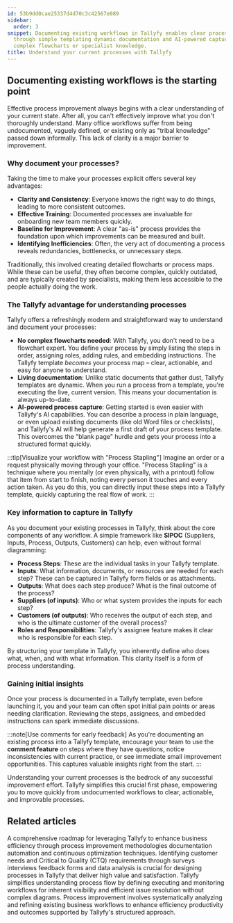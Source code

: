 ```yaml
---
id: 53b9dd0cae25337d4d70c3c42567e089
sidebar:
  order: 3
snippet: Documenting existing workflows in Tallyfy enables clear process understanding
  through simple templating dynamic documentation and AI-powered capture without requiring
  complex flowcharts or specialist knowledge.
title: Understand your current processes with Tallyfy
---
```


## Documenting existing workflows is the starting point

Effective process improvement always begins with a clear understanding of your current state. After all, you can't effectively improve what you don't thoroughly understand. Many office workflows suffer from being undocumented, vaguely defined, or existing only as "tribal knowledge" passed down informally. This lack of clarity is a major barrier to improvement.

### Why document your processes?

Taking the time to make your processes explicit offers several key advantages:

-   **Clarity and Consistency**: Everyone knows the right way to do things, leading to more consistent outcomes.
-   **Effective Training**: Documented processes are invaluable for onboarding new team members quickly.
-   **Baseline for Improvement**: A clear "as-is" process provides the foundation upon which improvements can be measured and built.
-   **Identifying Inefficiencies**: Often, the very act of documenting a process reveals redundancies, bottlenecks, or unnecessary steps.

Traditionally, this involved creating detailed flowcharts or process maps. While these can be useful, they often become complex, quickly outdated, and are typically created by specialists, making them less accessible to the people actually doing the work.

### The Tallyfy advantage for understanding processes

Tallyfy offers a refreshingly modern and straightforward way to understand and document your processes:

-   **No complex flowcharts needed**: With Tallyfy, you don't need to be a flowchart expert. You define your process by simply listing the steps in order, assigning roles, adding rules, and embedding instructions. The Tallyfy template *becomes* your process map – clear, actionable, and easy for anyone to understand.
-   **Living documentation**: Unlike static documents that gather dust, Tallyfy templates are dynamic. When you run a process from a template, you're executing the live, current version. This means your documentation is always up-to-date.
-   **AI-powered process capture**: Getting started is even easier with Tallyfy's AI capabilities. You can describe a process in plain language, or even upload existing documents (like old Word files or checklists), and Tallyfy's AI will help generate a first draft of your process template. This overcomes the "blank page" hurdle and gets your process into a structured format quickly.

:::tip[Visualize your workflow with "Process Stapling"]
Imagine an order or a request physically moving through your office. "Process Stapling" is a technique where you mentally (or even physically, with a printout) follow that item from start to finish, noting every person it touches and every action taken. As you do this, you can directly input these steps into a Tallyfy template, quickly capturing the real flow of work.
:::

### Key information to capture in Tallyfy

As you document your existing processes in Tallyfy, think about the core components of any workflow. A simple framework like **SIPOC** (Suppliers, Inputs, Process, Outputs, Customers) can help, even without formal diagramming:

-   **Process Steps**: These are the individual tasks in your Tallyfy template.
-   **Inputs**: What information, documents, or resources are needed for each step? These can be captured in Tallyfy form fields or as attachments.
-   **Outputs**: What does each step produce? What is the final outcome of the process?
-   **Suppliers (of inputs)**: Who or what system provides the inputs for each step?
-   **Customers (of outputs)**: Who receives the output of each step, and who is the ultimate customer of the overall process?
-   **Roles and Responsibilities**: Tallyfy's assignee feature makes it clear who is responsible for each step.

By structuring your template in Tallyfy, you inherently define who does what, when, and with what information. This clarity itself is a form of process understanding.

### Gaining initial insights

Once your process is documented in a Tallyfy template, even before launching it, you and your team can often spot initial pain points or areas needing clarification. Reviewing the steps, assignees, and embedded instructions can spark immediate discussions.

:::note[Use comments for early feedback]
As you're documenting an existing process into a Tallyfy template, encourage your team to use the **comment feature** on steps where they have questions, notice inconsistencies with current practice, or see immediate small improvement opportunities. This captures valuable insights right from the start.
:::

Understanding your current processes is the bedrock of any successful improvement effort. Tallyfy simplifies this crucial first phase, empowering you to move quickly from undocumented workflows to clear, actionable, and improvable processes.


## Related articles
<CardGrid>
<LinkTitleCard header="<b>Pro > Tutorials > How To > Process Improvement</b>" href="/products/pro/tutorials/how-to/process-improvement/" > A comprehensive roadmap for leveraging Tallyfy to enhance business efficiency through process improvement methodologies documentation automation and continuous optimization techniques. </LinkTitleCard>
<LinkTitleCard header="<b>Process Improvement > Identifying customer needs and CTQ requirements</b>" href="/products/pro/tutorials/how-to/process-improvement/identifying-customer-needs-and-critical-to-quality-ctq-requirements/" > Identifying customer needs and Critical to Quality (CTQ) requirements through surveys interviews feedback forms and data analysis is crucial for designing processes in Tallyfy that deliver high value and satisfaction. </LinkTitleCard>
<LinkTitleCard header="<b>Process Improvement > Understanding process flow without complex flowcharts</b>" href="/products/pro/tutorials/how-to/process-improvement/understanding-process-flow-without-complex-flowcharts/" > Tallyfy simplifies understanding process flow by defining executing and monitoring workflows for inherent visibility and efficient issue resolution without complex diagrams. </LinkTitleCard>
<LinkTitleCard header="<b>Process Improvement > What is process improvement?</b>" href="/products/pro/tutorials/how-to/process-improvement/what-is-process-improvement/" > Process improvement involves systematically analyzing and refining existing business workflows to enhance efficiency productivity and outcomes supported by Tallyfy's structured approach. </LinkTitleCard>
</CardGrid>